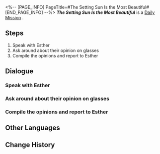 <%-- [PAGE_INFO]
PageTitle=#The Setting Sun Is the Most Beautiful#
[END_PAGE_INFO] --%>
{{Stub|Dialogue, characters, and location(s)}}
{{Mission Infobox
|id            = 3000302
|title         = 
|image         = Mission The Setting Sun Is the Most Beautiful.png
|type          = Daily
|event_name    = 
|chapter       = 
|requirements  = 
|summary       = <!--official mission summary from Fate's Atlas-->
|characters    = <!--characters that appear in this mission-->
|startLocation = <!--location as it intially appears on the mission screen-->
|world         = <!--i.e. Penacony-->
|area          = <!--i.e. A Child's Dream-->
|prev          = 
|next          = 
|exp           = 
|credits       = 5000
|stellarJade   = 
|other         = {{Card List||delim=;}}
}}
'''''The Setting Sun Is the Most Beautiful''''' is a [[Daily Mission]]<!--in [world]-->.

==Steps==
# Speak with Esther
# Ask around about their opinion on glasses
# Compile the opinions and report to Esther

<!--
==Gameplay Notes==

--><!--
==Trial Character==

-->
==Dialogue==
{{Stub Dialogue}}
===Speak with Esther===
{{Mission Description|type=daily|location=<!--to be added-->|Researcher Esther is having a rough day with her appearance. She's trying to figure out what style of glasses to wear. With your unique perspective on beauty, go and advise Esther!}}
{{Dialogue Start}}
:{{tx}}
{{Dialogue End}}

===Ask around about their opinion on glasses===
{{Mission Description|type=daily|location=<!--to be added-->|update|Researcher Esther is having a rough day with her appearance. She's trying to figure out what style of glasses to wear. With your unique perspective on beauty, go and advise Esther!}}
{{Dialogue Start}}
:{{tx}}
{{Dialogue End}}

===Compile the opinions and report to Esther===
{{Mission Description|type=daily|location=<!--to be added-->|update|Researcher Esther is having a rough day with her appearance. She's trying to figure out what style of glasses to wear. With your unique perspective on beauty, go and advise Esther!}}
{{Dialogue Start}}
:{{tx}}
{{Dialogue End}}

==Other Languages==
{{Other Languages
|en   = The Setting Sun Is the Most Beautiful
|zhs  = 最美不过夕阳红
|zht  = 最美不過夕陽紅
|ja   = 夕陽の紅ほど美しき
|ko   = 붉은 석양이 가장 아름답다
|es   = El sol del ocaso es el más hermoso
|fr   = Beauté crépusculaire
|ru   = Красивый закат
|th   = อาทิตย์อัสดงงดงามเหนือสิ่งใด
|vi   = Ánh Tà Dương Xinh Đẹp
|de   = Die untergehende Sonne ist die Schönste
|id   = Matahari Terbenam adalah yang Terindah
|pt   = O Pôr do Sol é o Mais Bonito
}}

==Change History==
{{Change History|1.0}}

